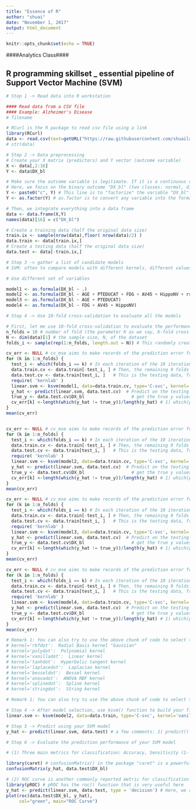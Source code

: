 ---
title: "Essence of R"
author: "shuai"
date: "November 1, 2017"
output: html_document
---

```{r setup, include=FALSE}
knitr::opts_chunk$set(echo = TRUE)
```


####Analytics Class####

## R programming skillset _ essential pipeline of Support Vector Machine (SVM)

```{r}
# Step 1 -> Read data into R workstation

#### Read data from a CSV file 
#### Example: Alzheimer's Disease
# filename

# RCurl is the R package to read csv file using a link
library(RCurl)
data <- read.csv(text=getURL("https://raw.githubusercontent.com/shuailab/ind_498/master/resource/data/AD.csv"))
# str(data)
```

```{r}
# Step 2 -> Data preprocessing
# Create your X matrix (predictors) and Y vector (outcome variable)
X <- data[,2:16]
Y <- data$DX_bl

# Make sure the outcome variable is legitimate. If it is a continuous variable (regression problem), it should be defined as a "num" variable in R. If it is a binary or a more genernal categorical variable (classification problem), it should be defined as a "factor" variable in R. 
# Here, we focus on the binary outcome "DX_bl" (two classes: normal, diseases). The following code makes sure the variable "DX_bl" is a "factor".
Y <- paste0("c", Y) # This line is to "factorize" the variable "DX_bl". It denotes "0" as "c0" and "1" as "c1", to highlight the fact that "DX_bl" is a factor variable, not a numerical variable
Y <- as.factor(Y) # as.factor is to convert any variable into the format as "factor" variable. 

# Then, we integrate everything into a data frame
data <- data.frame(X,Y)
names(data)[16] = c("DX_bl")

# Create a training data (half the original data size)
train.ix <- sample(nrow(data),floor( nrow(data)/2) )
data.train <- data[train.ix,]
# Create a testing data (half the original data size)
data.test <- data[-train.ix,]

```

```{r}
# Step 3 -> gather a list of candidate models
# SVM: often to compare models with different kernels, different values of C, different set of variables

# Use different set of variables

model1 <- as.formula(DX_bl ~ .)
model2 <- as.formula(DX_bl ~ AGE + PTEDUCAT + FDG + AV45 + HippoNV + rs3865444)
model3 <- as.formula(DX_bl ~ AGE + PTEDUCAT)
model4 <- as.formula(DX_bl ~ FDG + AV45 + HippoNV)

```


```{r}
# Step 4 -> Use 10-fold cross-validation to evaluate all the models

# First, let me use 10-fold cross-validation to evaluate the performance of model1
n_folds = 10 # number of fold (the parameter K as we say, K-fold cross validation)
N <- dim(data)[1] # the sample size, N, of the dataset
folds_i <- sample(rep(1:n_folds, length.out = N)) # This randomly creates a labeling vector (1 X N) for the N samples. For example, here, N = 16, and I run this function and it returns the value as 5  4  4 10  6  7  6  8  3  2  1  5  3  9  2  1. That means, the first sample is allocated to the 5th fold, the 2nd and 3rd samples are allocated to the 4th fold, etc. 

cv_err <- NULL # cv_mse aims to make records of the prediction error for each fold
for (k in 1:n_folds) {
  test_i <- which(folds_i == k) # In each iteration of the 10 iterations, remember, we use one fold of                                      data as the testing data
  data.train.cv <- data.train[-test_i, ] # Then, the remaining 9 folds' data form our training data
  data.test.cv <- data.train[test_i, ]   # This is the testing data, from the ith fold
  require( 'kernlab' )
  linear.svm <- ksvm(model1, data=data.train.cv, type='C-svc', kernel='vanilladot', C=10) # Fit the linear SVM model with the training data
  y_hat <- predict(linear.svm, data.test.cv)  # Predict on the testing data using the trained model
  true_y <- data.test.cv$DX_bl                  # get the true y values for the testing data
  cv_err[k] <-length(which(y_hat != true_y))/length(y_hat) # 1) which(pred.tree != data$DX_bl) identifies the locations of the incorrect predictions; 2)length(any vector) returns the length of that vector; 3) thus, the ratio of incorrect prediction over the total prediction is the prediction error
}
mean(cv_err)


cv_err <- NULL # cv_mse aims to make records of the prediction error for each fold
for (k in 1:n_folds) {
  test_i <- which(folds_i == k) # In each iteration of the 10 iterations, remember, we use one fold of                                      data as the testing data
  data.train.cv <- data.train[-test_i, ] # Then, the remaining 9 folds' data form our training data
  data.test.cv <- data.train[test_i, ]   # This is the testing data, from the ith fold
  require( 'kernlab' )
  linear.svm <- ksvm(model2, data=data.train.cv, type='C-svc', kernel='vanilladot', C=10) # Fit the linear SVM model with the training data
  y_hat <- predict(linear.svm, data.test.cv)  # Predict on the testing data using the trained model
  true_y <- data.test.cv$DX_bl                  # get the true y values for the testing data
  cv_err[k] <-length(which(y_hat != true_y))/length(y_hat) # 1) which(pred.tree != data$DX_bl) identifies the locations of the incorrect predictions; 2)length(any vector) returns the length of that vector; 3) thus, the ratio of incorrect prediction over the total prediction is the prediction error
}
mean(cv_err)

cv_err <- NULL # cv_mse aims to make records of the prediction error for each fold
for (k in 1:n_folds) {
  test_i <- which(folds_i == k) # In each iteration of the 10 iterations, remember, we use one fold of                                      data as the testing data
  data.train.cv <- data.train[-test_i, ] # Then, the remaining 9 folds' data form our training data
  data.test.cv <- data.train[test_i, ]   # This is the testing data, from the ith fold
  require( 'kernlab' )
  linear.svm <- ksvm(model3, data=data.train.cv, type='C-svc', kernel='vanilladot', C=10) # Fit the linear SVM model with the training data
  y_hat <- predict(linear.svm, data.test.cv)  # Predict on the testing data using the trained model
  true_y <- data.test.cv$DX_bl                  # get the true y values for the testing data
  cv_err[k] <-length(which(y_hat != true_y))/length(y_hat) # 1) which(pred.tree != data$DX_bl) identifies the locations of the incorrect predictions; 2)length(any vector) returns the length of that vector; 3) thus, the ratio of incorrect prediction over the total prediction is the prediction error
}
mean(cv_err)

cv_err <- NULL # cv_mse aims to make records of the prediction error for each fold
for (k in 1:n_folds) {
  test_i <- which(folds_i == k) # In each iteration of the 10 iterations, remember, we use one fold of                                      data as the testing data
  data.train.cv <- data.train[-test_i, ] # Then, the remaining 9 folds' data form our training data
  data.test.cv <- data.train[test_i, ]   # This is the testing data, from the ith fold
  require( 'kernlab' )
  linear.svm <- ksvm(model4, data=data.train.cv, type='C-svc', kernel='vanilladot', C=10) # Fit the linear SVM model with the training data
  y_hat <- predict(linear.svm, data.test.cv)  # Predict on the testing data using the trained model
  true_y <- data.test.cv$DX_bl                  # get the true y values for the testing data
  cv_err[k] <-length(which(y_hat != true_y))/length(y_hat) # 1) which(pred.tree != data$DX_bl) identifies the locations of the incorrect predictions; 2)length(any vector) returns the length of that vector; 3) thus, the ratio of incorrect prediction over the total prediction is the prediction error
}
mean(cv_err)

```


```{r}
# Remark 1: You can also try to use the above chunk of code to select the best kernel, i.e., by specifying the argument in ksvm()  
# kernel='rbfdot':  Radial Basis kernel "Gaussian"
# kernel='polydot':  Polynomial kernel
# kernel='vanilladot':  Linear kernel
# kernel='tanhdot':  Hyperbolic tangent kernel
# kernel='laplacedot':  Laplacian kernel
# kernel='besseldot':  Bessel kernel
# kernel='anovadot':  ANOVA RBF kernel
# kernel='splinedot':  Spline kernel
# kernel='stringdot':  String kernel

# Remark 1: You can also try to use the above chunk of code to select the best value of C, i.e., by specifying the argument C in ksvm() 
```


```{r}
# Step 4 -> After model selection, use ksvm() function to build your final model
linear.svm <- ksvm(model2, data=data.train, type='C-svc', kernel='vanilladot', C=10) # (1) The argument, kernel='vanilladot', means that we are going to build a linear SVM model; (2) C=10 is the tolerance parameter (similarly as the penalty parameter in LASSO, C in SVM is to balance two objectives - one to maximize margin, another one to reduce errors)

```


```{r}
# Step 5 -> Predict using your SVM model
y_hat <- predict(linear.svm, data.test) # a few comments: 1) predict() is a function that you can find in many R pacakges. R package developers tend to agree to write such a function predict(obj, data), where obj is the obj of the created model by that package, and data is the data points you want to predict on. 2) While in many cases this is not needed, sometimes you do need to specify the argument "type". We use the default in predict.svm, type = 'response', which means, y_hat are the classification (c0 or c1). 

```

```{r}
# Step 6 -> Evaluate the prediction performance of your SVM model

# (1) Three main metrics for classification: Accuracy, Sensitivity (1- False Positive), Specificity (1 - False Negative)

library(caret) # confusionMatrix() in the package "caret" is a powerful function to summerize the prediction performance of a classification model, reporting metrics such as Accuracy, Sensitivity (1- False Positive), Specificity (1 - False Negative), to name a few. 
confusionMatrix(y_hat, data.test$DX_bl)

# (2) ROC curve is another commonly reported metric for classification models
library(pROC) # pROC has the roc() function that is very useful here
y_hat <- predict(linear.svm, data.test, type = 'decision') # Here, we re-predict the y_hat with type = 'decision'. The reason is that, in order to use roc(), we need to generate the predictions as numerical values. Then, roc() can try different cut-off values to convert the numerical scaled y_hat into different sets of binary classification. Recall how ROC is defined. 
plot(roc(data.test$DX_bl, y_hat),
     col="green", main="ROC Curve")

```


